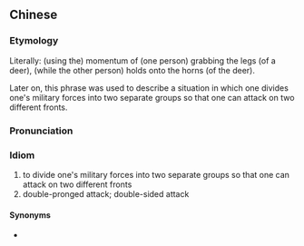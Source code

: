 {{also|犄角之势}}
==Chinese==
{{zh-forms|s=犄角之势|type=211}}

===Etymology===
Literally: (using the) momentum of (one person) grabbing the legs (of a deer), (while the other person) holds onto the horns (of the deer).

Later on, this phrase was used to describe a situation in which one divides one's military forces into two separate groups so that one can attack on two different fronts.

===Pronunciation===
{{zh-pron
|m=jījiǎo zhī shì
|cat=id
}}

===Idiom===
{{zh-idiom}}

# to divide one's military forces into two separate groups so that one can attack on two different fronts
# double-pronged attack; double-sided attack

====Synonyms====
* {{zh-l|掎角之勢}}